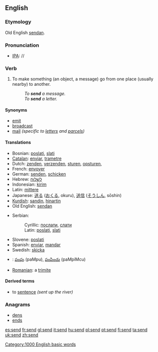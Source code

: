 ==English==

{{rank|greater|army|horse|567|send|peace|glad|hair}}

===Etymology===
Old English [[sendan]].

=== Pronunciation ===
*[[w:IPA|IPA]]: /{{IPAchar|ˈsend}}/

=== Verb ===
{{irregverb|'''to send'''|'''[[sends]]'''|'''[[sent]]'''|'''[[sent]]'''|'''[[sending]]'''}}
# To make something (an object, a message) go from one place (usually nearby) to another.
#:''To '''send''' a message.''
#:''To '''send''' a letter.''

====Synonyms====
*[[emit]]
*[[broadcast]]
*[[mail]] ''(specific to [[letter]]s and [[parcel]]s)''

====Translations====
{{top}}
*Bosnian: [[poslati]], [[slati]]
*[[Catalan]]: [[enviar]], [[trametre]]
*Dutch: [[zenden]], [[verzenden]], [[sturen]], [[opsturen]], 
*French: [[envoyer]]
*German: [[senden]], [[schicken]]
*Hebrew: [[לשלוח]]
*Indonesian: [[kirim]]
*Latin: [[mittere]]
*Japanese: [[送る]] ([[おくる]], okuru), [[送信]] ([[そうしん]], sōshin)
*[[Kurdish]]: [[şandin]], [[hinartin]]
*Old English: [[sendan]]
{{mid}}
*Serbian:
*:Cyrillic: [[послати]], [[слати]]
*:Latin: [[poslati]], [[slati]]
*Slovene: [[poslati]]
*Spanish: [[enviar]], [[mandar]]
*Swedish: [[skicka]]
*{{te}}: [[పంపు]] (paMpu), [[పంపించు]] (paMpiMcu)
*[[Romanian]]: a [[trimite]]
{{bottom}}

====Derived terms====
* to [[sentence]] ''(sent up the river)''

===Anagrams===
*[[dens]]
*[[ends]]

[[Category:1000 English basic words]]

[[es:send]]
[[fr:send]]
[[gl:send]]
[[it:send]]
[[hu:send]]
[[pl:send]]
[[pt:send]]
[[fi:send]]
[[ta:send]]
[[uk:send]]
[[zh:send]]